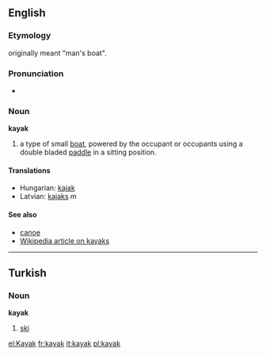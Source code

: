 ==English==
===Etymology===
originally meant "man's boat".

===Pronunciation===
*{{audio|en-us-kayak.ogg|Audio (US)}}

===Noun===
'''kayak'''

#a type of small [[boat]], powered by the occupant or occupants using a double bladed [[paddle]] in a sitting position. 

====Translations====
*Hungarian: [[kajak]]
*Latvian: [[kajaks]] ''m''

====See also====
*[[canoe]]
*[[:w:kayak|Wikipedia article on kayaks]]

----

==Turkish==
===Noun===
'''kayak'''

# [[ski]]
[[el:Kayak]]
[[fr:kayak]]
[[it:kayak]]
[[pl:kayak]]